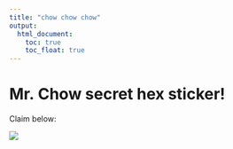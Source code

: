 ```yaml
---
title: "chow chow chow"
output: 
  html_document:
    toc: true
    toc_float: true
---
```


# Mr. Chow secret hex sticker! 
Claim below:

![](Chowder.jpg)
